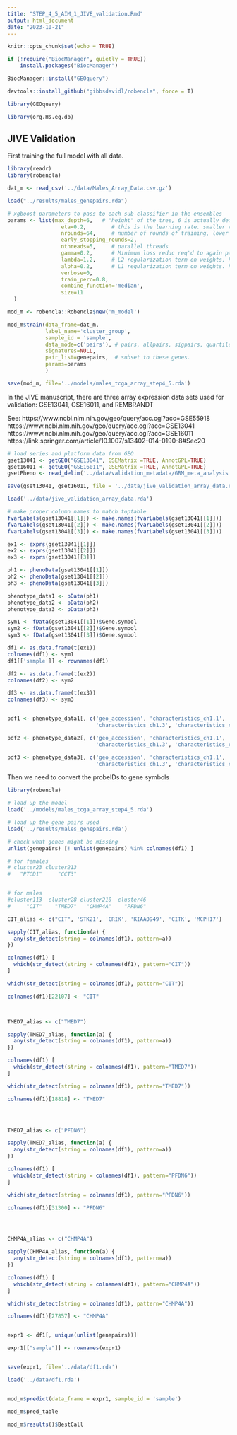 ---
title: "STEP_4_5_AIM_1_JIVE_validation.Rmd"
output: html_document
date: "2023-10-21"
---

```{r setup, include=FALSE}
knitr::opts_chunk$set(echo = TRUE)
```


```{r}

if (!require("BiocManager", quietly = TRUE))
    install.packages("BiocManager")

BiocManager::install("GEOquery")

devtools::install_github("gibbsdavidl/robencla", force = T)

library(GEOquery)

library(org.Hs.eg.db)
```

## JIVE Validation


First training the full model with all data.
```{r}

library(readr)
library(robencla)

dat_m <- read_csv('../data/Males_Array_Data.csv.gz')

load("../results/males_genepairs.rda")

# xgboost parameters to pass to each sub-classifier in the ensembles
params <- list(max_depth=6,   # "height" of the tree, 6 is actually default. I think about 12 seems better.  (xgboost parameter)
                 eta=0.2,        # this is the learning rate. smaller values slow it down, more conservative   (xgboost parameter)
                 nrounds=64,     # number of rounds of training, lower numbers less overfitting (potentially)  (xgboost parameter)
                 early_stopping_rounds=2,
                 nthreads=5,     # parallel threads
                 gamma=0.2,      # Minimum loss reduc req'd to again partition a leaf node. higher number ~ more conservative (xgboost parameter)
                 lambda=1.2,     # L2 regularization term on weights, higher number ~ more conservative (xgboost parameter)
                 alpha=0.2,      # L1 regularization term on weights. higher number ~ more conservative (xgboost parameter)
                 verbose=0,
                 train_perc=0.8,
                 combine_function='median',
                 size=11
  )

mod_m <- robencla::Robencla$new('m_model')

mod_m$train(data_frame=dat_m,
            label_name='cluster_group',
            sample_id = 'sample',
            data_mode=c('pairs'), # pairs, allpairs, sigpairs, quartiles, tertiles, binarize, ranks, original #
            signatures=NULL,
            pair_list=genepairs,  # subset to these genes.
            params=params
            )

save(mod_m, file='../models/males_tcga_array_step4_5.rda')

```




In the JIVE manuscript, there are three array expression data sets used for validation:
 GSE13041, GSE16011, and REMBRANDT

See: https://www.ncbi.nlm.nih.gov/geo/query/acc.cgi?acc=GSE55918
https://www.ncbi.nlm.nih.gov/geo/query/acc.cgi?acc=GSE13041
https://www.ncbi.nlm.nih.gov/geo/query/acc.cgi?acc=GSE16011
https://link.springer.com/article/10.1007/s13402-014-0190-8#Sec20

```{r}
# load series and platform data from GEO
gset13041 <- getGEO("GSE13041", GSEMatrix =TRUE, AnnotGPL=TRUE)
gset16011 <- getGEO("GSE16011", GSEMatrix =TRUE, AnnotGPL=TRUE)
gsetPheno <- read_delim('../data/validation_metadata/GBM_meta_analysis.txt')

save(gset13041, gset16011, file = '../data/jive_validation_array_data.rda')

```


```{r}

load('../data/jive_validation_array_data.rda')

# make proper column names to match toptable 
fvarLabels(gset13041[[1]]) <- make.names(fvarLabels(gset13041[[1]]))
fvarLabels(gset13041[[2]]) <- make.names(fvarLabels(gset13041[[2]]))
fvarLabels(gset13041[[3]]) <- make.names(fvarLabels(gset13041[[3]]))

ex1 <- exprs(gset13041[[1]])
ex2 <- exprs(gset13041[[2]])
ex3 <- exprs(gset13041[[3]])

ph1 <- phenoData(gset13041[[1]])
ph2 <- phenoData(gset13041[[2]])
ph3 <- phenoData(gset13041[[3]])

phenotype_data1 <- pData(ph1)
phenotype_data2 <- pData(ph2)
phenotype_data3 <- pData(ph3)

sym1 <- fData(gset13041[[1]])$Gene.symbol
sym2 <- fData(gset13041[[2]])$Gene.symbol
sym3 <- fData(gset13041[[3]])$Gene.symbol

df1 <- as.data.frame(t(ex1))
colnames(df1) <- sym1
df1[['sample']] <- rownames(df1)

df2 <- as.data.frame(t(ex2))
colnames(df2) <- sym2

df3 <- as.data.frame(t(ex3))
colnames(df3) <- sym3


pdf1 <- phenotype_data1[, c('geo_accession', 'characteristics_ch1.1', 'characteristics_ch1.2',
                            'characteristics_ch1.3', 'characteristics_ch1.4','characteristics_ch1.5', 'characteristics_ch1.6')]

pdf2 <- phenotype_data2[, c('geo_accession', 'characteristics_ch1.1', 'characteristics_ch1.2',
                            'characteristics_ch1.3', 'characteristics_ch1.4','characteristics_ch1.5', 'characteristics_ch1.6')]

pdf3 <- phenotype_data3[, c('geo_accession', 'characteristics_ch1.1', 'characteristics_ch1.2',
                            'characteristics_ch1.3', 'characteristics_ch1.4','characteristics_ch1.5', 'characteristics_ch1.6')]


```

Then we need to convert the probeIDs to gene symbols


```{r}
library(robencla)

# load up the model
load('../models/males_tcga_array_step4_5.rda')

# load up the gene pairs used
load('../results/males_genepairs.rda')

# check what genes might be missing
unlist(genepairs) [! unlist(genepairs) %in% colnames(df1) ]

# for females
# cluster23 cluster213 
#   "PTCD1"     "CCT3" 


# for males
#cluster113  cluster28 cluster210  cluster46 
#     "CIT"    "TMED7"   "CHMP4A"    "PFDN6" 

CIT_alias <- c("CIT", 'STK21', 'CRIK', 'KIAA0949', 'CITK', 'MCPH17') 

sapply(CIT_alias, function(a) {
  any(str_detect(string = colnames(df1), pattern=a))
})

colnames(df1) [
  which(str_detect(string = colnames(df1), pattern="CIT"))
]

which(str_detect(string = colnames(df1), pattern="CIT"))

colnames(df1)[22107] <- "CIT"



TMED7_alias <- c("TMED7") 

sapply(TMED7_alias, function(a) {
  any(str_detect(string = colnames(df1), pattern=a))
})

colnames(df1) [
  which(str_detect(string = colnames(df1), pattern="TMED7"))
]

which(str_detect(string = colnames(df1), pattern="TMED7"))

colnames(df1)[18818] <- "TMED7"




TMED7_alias <- c("PFDN6") 

sapply(TMED7_alias, function(a) {
  any(str_detect(string = colnames(df1), pattern=a))
})

colnames(df1) [
  which(str_detect(string = colnames(df1), pattern="PFDN6"))
]

which(str_detect(string = colnames(df1), pattern="PFDN6"))

colnames(df1)[31300] <- "PFDN6"




CHMP4A_alias <- c("CHMP4A") 

sapply(CHMP4A_alias, function(a) {
  any(str_detect(string = colnames(df1), pattern=a))
})

colnames(df1) [
  which(str_detect(string = colnames(df1), pattern="CHMP4A"))
]

which(str_detect(string = colnames(df1), pattern="CHMP4A"))

colnames(df1)[27857] <- "CHMP4A"


expr1 <- df1[, unique(unlist(genepairs))]

expr1[["sample"]] <- rownames(expr1)


save(expr1, file='../data/df1.rda')

load('../data/df1.rda')


mod_m$predict(data_frame = expr1, sample_id = 'sample')

mod_m$pred_table

mod_m$results()$BestCall
   
```


